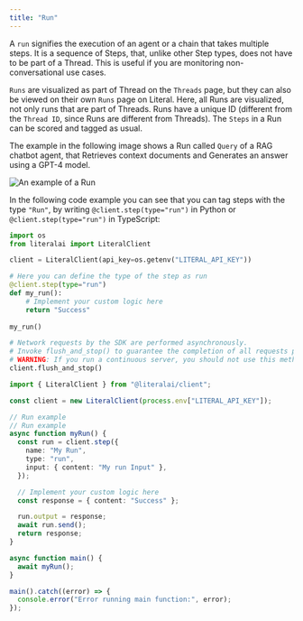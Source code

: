 ```yaml
---
title: "Run"
---
```


A `run` signifies the execution of an agent or a chain that takes multiple steps. It is a sequence of Steps, that, unlike other Step types, does not have to be part of a Thread. This is useful if you are monitoring non-conversational use cases.

`Runs` are visualized as part of Thread on the `Threads` page, but they can also be viewed on their own `Runs` page on Literal. Here, all Runs are visualized, not only runs that are part of Threads. Runs have a unique ID (different from the `Thread ID`, since Runs are different from Threads). The `Steps` in a Run can be scored and tagged as usual.

The example in the following image shows a Run called `Query` of a RAG chatbot agent, that Retrieves context documents and Generates an answer using a GPT-4 model.

<Frame caption="An example of a Run on Literal">     
  <img
    src="/images/run-example.png"
    alt="An example of a Run"
  />
</Frame>

In the following code example you can see that you can tag steps with the type `"Run"`, by writing `@client.step(type="run")` in Python or `@client.step(type="run")` in TypeScript:

<CodeGroup>

```python Python
import os
from literalai import LiteralClient

client = LiteralClient(api_key=os.getenv("LITERAL_API_KEY"))

# Here you can define the type of the step as run
@client.step(type="run")
def my_run():
    # Implement your custom logic here
    return "Success"
    
my_run()

# Network requests by the SDK are performed asynchronously.
# Invoke flush_and_stop() to guarantee the completion of all requests prior to the process termination.
# WARNING: If you run a continuous server, you should not use this method.
client.flush_and_stop()
```

```typescript TypeScript
import { LiteralClient } from "@literalai/client";

const client = new LiteralClient(process.env["LITERAL_API_KEY"]);

// Run example
// Run example
async function myRun() {
  const run = client.step({
    name: "My Run",
    type: "run",
    input: { content: "My run Input" },
  });

  // Implement your custom logic here
  const response = { content: "Success" };

  run.output = response;
  await run.send();
  return response;
}

async function main() {
  await myRun();
}

main().catch((error) => {
  console.error("Error running main function:", error);
});
```

</CodeGroup>